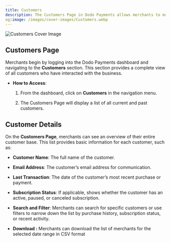 ```yaml
---
title: Customers
description: The Customers Page in Dodo Payments allows merchants to manage their customer relationships by providing a detailed view of all customers who have made a purchase.
og:image: /images/cover-images/Customers.webp
---
```

<Frame>
    <img src="/images/cover-images/Customers.webp" alt="Customers Cover Image"/>
</Frame>

## **Customers Page**

Merchants begin by logging into the Dodo Payments dashboard and navigating to the **Customers** section. This section provides a complete view of all customers who have interacted with the business.

* **How to Access**:

  1. From the dashboard, click on **Customers** in the navigation menu.

  2. The Customers Page will display a list of all current and past customers.

## **Customer Details**&#x20;

On the **Customers Page**, merchants can see an overview of their entire customer base. This list provides basic information for each customer, such as:

* **Customer Name**: The full name of the customer.

* **Email Address**: The customer’s email address for communication.

* **Last Transaction**: The date of the customer’s most recent purchase or payment.

* **Subscription Status**: If applicable, shows whether the customer has an active, paused, or canceled subscription.

* **Search and Filter**: Merchants can search for specific customers or use filters to narrow down the list by purchase history, subscription status, or recent activity.

* **Download :** Merchants can download the list of merchants for the selected date range in CSV format